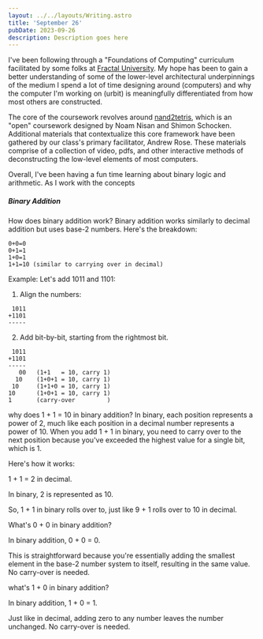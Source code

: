 ```yaml
---
layout: ../../layouts/Writing.astro
title: 'September 26'
pubDate: 2023-09-26
description: Description goes here
---
```


I've been following through a "Foundations of Computing" curriculum facilitated by some folks at [Fractal University](https://fractalnyc.com/university). My hope has been to gain a better understanding of some of the lower-level architectural underpinnings of the medium I spend a lot of time designing around (computers) and why the computer I'm working on (urbit) is meaningfully differentiated from how most others are constructed.

The core of the coursework revolves around [nand2tetris](https://www.nand2tetris.org), which is an "open" coursework designed by Noam Nisan and Shimon Schocken. Additional materials that contextualize this core framework have been gathered by our class's primary facilitator, Andrew Rose. These materials comprise of a collection of video, pdfs, and other interactive methods of deconstructing the low-level elements of most computers.

Overall, I've been having a fun time learning about binary logic and arithmetic. As I work with the concepts 

##### Binary Addition

<Avatar name="E"/> How does binary addition work?
<Avatar name="O"/> Binary addition works similarly to decimal addition but uses base-2 numbers. Here's the breakdown:

```
0+0=0
0+1=1
1+0=1
1+1=10 (similar to carrying over in decimal)
```

Example: Let's add 1011 and 1101:

1. Align the numbers:

```
 1011
+1101
-----
```

2. Add bit-by-bit, starting from the rightmost bit.

```
 1011
+1101
-----
   00   (1+1   = 10, carry 1)
  10    (1+0+1 = 10, carry 1)
 10     (1+1+0 = 10, carry 1)
10      (1+0+1 = 10, carry 1)
1       (carry-over         )
```

<Avatar name="E"></Avatar> why does 1 + 1 = 10 in binary addition?
<Avatar name="O"></Avatar> In binary, each position represents a power of 2, much like each position in a decimal number represents a power of 10. When you add 1 + 1 in binary, you need to carry over to the next position because you've exceeded the highest value for a single bit, which is 1.

Here's how it works:

1 + 1 = 2 in decimal.

In binary, 2 is represented as 10.

So, 1 + 1 in binary rolls over to, just like 9 + 1 rolls over to 10 in decimal.

<Avatar name="E"></Avatar> What's 0 + 0 in binary addition?

<Avatar name="O"></Avatar> In binary addition, 0 + 0 = 0.

This is straightforward because you're essentially adding the smallest element in the base-2 number system to itself, resulting in the same value. No carry-over is needed.

<Avatar name="E"></Avatar> what's 1 + 0 in binary addition?

<Avatar name="O"></Avatar> In binary addition, 1 + 0 = 1.

Just like in decimal, adding zero to any number leaves the number unchanged. No carry-over is needed.